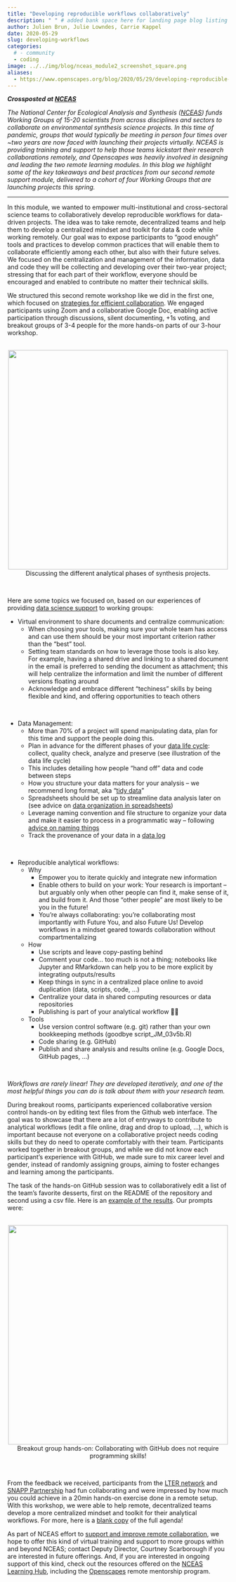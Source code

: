 ```yaml
---
title: "Developing reproducible workflows collaboratively"
description: " " # added bank space here for landing page blog listing (will print first few lines of blog if not)
author: Julien Brun, Julie Lowndes, Carrie Kappel
date: 2020-05-29
slug: developing-workflows
categories:
  # - community
  - coding
image: ../../img/blog/nceas_module2_screenshot_square.png
aliases: 
  - https://www.openscapes.org/blog/2020/05/29/developing-reproducible-workflows/
---
```



***Crossposted at [NCEAS](https://www.nceas.ucsb.edu/news/developing-reproducible-workflows-collaboratively)***  

*The National Center for Ecological Analysis and Synthesis ([NCEAS](https://www.nceas.ucsb.edu/)) funds Working Groups of 15-20 scientists from across disciplines and sectors to collaborate on environmental synthesis science projects. In this time of pandemic, groups that would typically be meeting in person four times over ~two years are now faced with launching their projects virtually. NCEAS is providing training and support to help those teams kickstart their research collaborations remotely, and Openscapes was heavily involved in designing and leading the two remote learning modules. In this blog we highlight some of the key takeaways and best practices from our second remote support module, delivered to a cohort of four Working Groups that are launching projects this spring.*

---

In this module, we wanted to empower multi-institutional and cross-sectoral science teams to collaboratively develop reproducible workflows for data-driven projects. The idea was to take remote, decentralized teams and help them to develop a centralized mindset and toolkit for data & code while working remotely. Our goal was to expose participants to “good enough” tools and practices to develop common practices that will enable them to collaborate efficiently among each other, but also with their future selves. We focused on the centralization and management of the information, data and code they will be collecting and developing over their two-year project; stressing that for each part of their workflow, everyone should be encouraged and enabled to contribute no matter their technical skills. 

We structured this second remote workshop like we did in the first one, which focused on [strategies for efficient collaboration](https://www.nceas.ucsb.edu/news/kick-starting-scientific-collaborations-remotely). We engaged participants using Zoom and a collaborative Google Doc, enabling active participation through discussions, silent documenting, +1s voting, and breakout groups of 3-4 people for the more hands-on parts of our 3-hour workshop.

<br>
<center>
  <img src="/img/blog/nceas_module2_screenshot.png" width="500px"></a>
   <figcaption>Discussing the different analytical phases of synthesis projects.
</figcaption>
</center>
<br>


Here are some topics we focused on, based on our experiences of providing [data science support](https://www.nceas.ucsb.edu/programming-support) to working groups:

- Virtual environment to share documents and centralize communication: 
  - When choosing your tools, making sure your whole team has access and can use them should be your most important criterion rather than the “best” tool. 
  - Setting team standards on how to leverage those tools is also key. For example, having a shared drive and linking to a shared document in the email is preferred to sending the document as attachment; this will help centralize the information and limit the number of different versions floating around
  - Acknowledge and embrace different “techiness” skills by being flexible and kind, and offering opportunities to teach others

<br>

- Data Management: 
  - More than 70% of a project will spend manipulating data, plan for this time and support the people doing this. 
  - Plan in advance for the different phases of your [data life cycle](https://www.dataone.org/data-life-cycle): collect, quality check, analyze and preserve (see illustration of the data life cycle)
  - This includes detailing how people "hand off" data and code between steps
  - How you structure your data matters for your analysis – we recommend long format, aka “[tidy data](https://www.jstatsoft.org/article/view/v059i10)”
  - Spreadsheets should be set up to streamline data analysis later on (see advice on [data organization in spreadsheets](https://peerj.com/preprints/3183/))
  - Leverage naming convention and file structure to organize your data and make it easier to process in a programmatic way – following [advice on naming things](https://speakerdeck.com/jennybc/how-to-name-files)
  - Track the provenance of your data in a [data log](https://docs.google.com/spreadsheets/d/1LLpOyydCGTZdY8Xk2fDmTPVy8efF-47GtEXkAjvYsJI/edit?usp=sharing)
  
<br>

- Reproducible analytical workflows: 
  - Why
      - Empower you to iterate quickly and integrate new information
      - Enable others to build on your work: Your research is important – but arguably only when other people can find it, make sense of it, and build from it. And those “other people” are most likely to be you in the future!
      - You’re always collaborating: you’re collaborating most importantly with Future You, and also Future Us! Develop workflows in a mindset geared towards collaboration without compartmentalizing
  - How
      - Use scripts and leave copy-pasting behind
      - Comment your code... too much is not a thing; notebooks like Jupyter and RMarkdown can help you to be more explicit by integrating outputs/results
      - Keep things in sync in a centralized place online to avoid duplication (data, scripts, code, …)
      - Centralize your data in  shared computing resources or data repositories
      - Publishing is part of your analytical workflow 💯😎
  - Tools
      - Use version control software (e.g. git) rather than your own bookkeeping methods (goodbye script_JM_03v5b.R)
      - Code sharing (e.g. GitHub)
      - Publish and share analysis and results online (e.g. Google Docs, GitHub pages, ...)

<br>

*Workflows are rarely linear! They are developed iteratively, and one of the most helpful things you can do is talk about them with your research team.*

During breakout rooms, participants experienced collaborative version control hands-on by editing text files from the Github web interface. The goal was to showcase that there are a lot of entryways to contribute to analytical workflows (edit a file online, drag and drop to upload, ...), which is important because not everyone on a collaborative project needs coding skills but they do need to operate comfortably with their team. Participants worked together in breakout groups, and while we did not know each participant’s experience with GitHub, we made sure to mix career level and gender, instead of randomly assigning groups, aiming to foster echanges and learning among the participants. 

The task of the hands-on GitHub session was to collaboratively edit a list of the team’s favorite desserts, first on the README of the repository and second using a csv file. Here is an [example of the results](https://github.com/brunj7/favorite-desserts). Our prompts were:

<br>
<center>
  <img src="/img/blog/nceas_module2_github_instructions.png" width="500px"></a>
   <figcaption>Breakout group hands-on: Collaborating with GitHub does not require programming skills!
</figcaption>
</center>
<br>

From the feedback we received, participants from the [LTER network](https://lternet.edu/) and [SNAPP Partnership](https://snappartnership.net/) had fun collaborating and were impressed by how much you could achieve in a 20min hands-on exercise done in a remote setup. With this workshop, we were able to help remote, decentralized teams develop a more centralized mindset and toolkit for their analytical workflows. For more, here is a [blank copy](https://docs.google.com/document/d/1cTIYyfc0J564PxpF0-xE_bbH6TIK2tq1F5WkDOx0lrw/edit?usp=sharing) of the full agenda! 

As part of NCEAS effort to [support and improve remote collaboration](https://www.nceas.ucsb.edu/Virtual-Collaboration), we hope to offer this kind of virtual training and support to more groups within and beyond NCEAS; contact Deputy Director, Courtney Scarborough if you are interested in future offerings. And, if you are interested in ongoing support of this kind, check out the resources offered on the [NCEAS Learning Hub](https://www.nceas.ucsb.edu/learning-hub), including the [Openscapes](https://openscapes.org) remote mentorship program.

<br>
<br>



<br>
<br>
